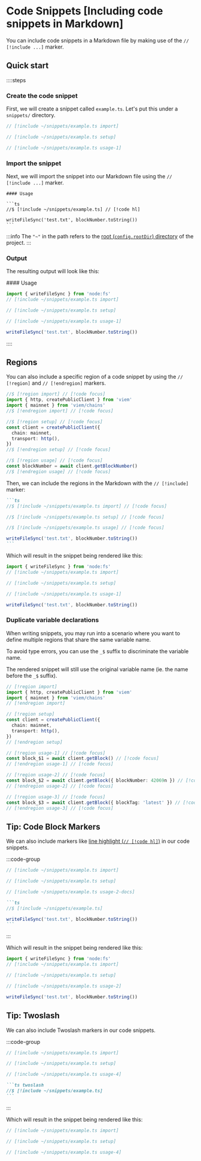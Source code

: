# Code Snippets [Including code snippets in Markdown]

You can include code snippets in a Markdown file by making use of the `// [!include ...]` marker.

## Quick start

::::steps

### Create the code snippet

First, we will create a snippet called `example.ts`. Let's put this under a `snippets/` directory.

```ts [docs/snippets/example.ts]
// [!include ~/snippets/example.ts import]

// [!include ~/snippets/example.ts setup]

// [!include ~/snippets/example.ts usage-1]
```

### Import the snippet

Next, we will import the snippet into our Markdown file using the `// [!include ...]` marker.

````mdx [example.md]
#### Usage

```ts
//$ [!include ~/snippets/example.ts] // [!code hl]

writeFileSync('test.txt', blockNumber.toString())
```
````

:::info
The `"~"` in the path refers to the [root (`config.rootDir`) directory](/docs/structure#root-directory) of the project.
:::

### Output

The resulting output will look like this:

<div>
#### Usage

```ts 
import { writeFileSync } from 'node:fs'
// [!include ~/snippets/example.ts import]

// [!include ~/snippets/example.ts setup]

// [!include ~/snippets/example.ts usage-1]

writeFileSync('test.txt', blockNumber.toString())
```
</div>

::::

## Regions

You can also include a specific region of a code snippet by using the `// [!region]` and `// [!endregion]` markers.

```ts [docs/snippets/example.ts]
//$ [!region import] // [!code focus]
import { http, createPublicClient } from 'viem'
import { mainnet } from 'viem/chains'
//$ [!endregion import] // [!code focus]

//$ [!region setup] // [!code focus]
const client = createPublicClient({
  chain: mainnet,
  transport: http(),
})
//$ [!endregion setup] // [!code focus]

//$ [!region usage] // [!code focus]
const blockNumber = await client.getBlockNumber()
//$ [!endregion usage] // [!code focus]
```

Then, we can include the regions in the Markdown with the `// [!include]` marker:

````md [example.md]
```ts
//$ [!include ~/snippets/example.ts import] // [!code focus]

//$ [!include ~/snippets/example.ts setup] // [!code focus]

//$ [!include ~/snippets/example.ts usage] // [!code focus]

writeFileSync('test.txt', blockNumber.toString())
```
````

Which will result in the snippet being rendered like this:

```ts
import { writeFileSync } from 'node:fs'
// [!include ~/snippets/example.ts import] 

// [!include ~/snippets/example.ts setup] 

// [!include ~/snippets/example.ts usage-1] 

writeFileSync('test.txt', blockNumber.toString())
```

### Duplicate variable declarations

When writing snippets, you may run into a scenario where you want to define multiple regions that share the same variable name.

To avoid type errors, you can use the `_$` suffix to discriminate the variable name.

The rendered snippet will still use the original variable name (ie. the name before the `_$` suffix).

```ts
// [!region import]
import { http, createPublicClient } from 'viem'
import { mainnet } from 'viem/chains'
// [!endregion import]

// [!region setup]
const client = createPublicClient({
  chain: mainnet,
  transport: http(),
})
// [!endregion setup]

// [!region usage-1] // [!code focus]
const block_$1 = await client.getBlock() // [!code focus]
// [!endregion usage-1] // [!code focus]

// [!region usage-2] // [!code focus]
const block_$2 = await client.getBlock({ blockNumber: 42069n }) // [!code focus]
// [!endregion usage-2] // [!code focus]

// [!region usage-3] // [!code focus]
const block_$3 = await client.getBlock({ blockTag: 'latest' }) // [!code focus]
// [!endregion usage-3] // [!code focus]
```

## Tip: Code Block Markers

We can also include markers like [line highlight (`// [!code hl]`)](/docs/api/markdown#line-highlights) in our code snippets.

:::code-group

```ts [docs/snippets/example.ts]
// [!include ~/snippets/example.ts import]

// [!include ~/snippets/example.ts setup]

// [!include ~/snippets/example.ts usage-2-docs]
```

````md [example.md]
```ts
//$ [!include ~/snippets/example.ts]

writeFileSync('test.txt', blockNumber.toString())
```
````

:::

Which will result in the snippet being rendered like this:

```ts 
import { writeFileSync } from 'node:fs'
// [!include ~/snippets/example.ts import]

// [!include ~/snippets/example.ts setup]

// [!include ~/snippets/example.ts usage-2]

writeFileSync('test.txt', blockNumber.toString())
```

## Tip: Twoslash

We can also include Twoslash markers in our code snippets.

:::code-group

```ts [docs/snippets/example.ts]
// [!include ~/snippets/example.ts import]

// [!include ~/snippets/example.ts setup]

// [!include ~/snippets/example.ts usage-4]
```

````md [example.md]
```ts twoslash
//$ [!include ~/snippets/example.ts]
```
````

:::

Which will result in the snippet being rendered like this:

```ts twoslash
// [!include ~/snippets/example.ts import]

// [!include ~/snippets/example.ts setup]

// [!include ~/snippets/example.ts usage-4]
```